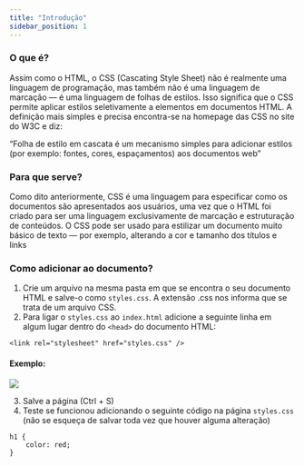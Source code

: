 ```yaml
---
title: "Introdução"
sidebar_position: 1
---
```


### O que é?

Assim como o HTML, o CSS (Cascating Style Sheet) não é realmente uma linguagem de programação, mas também não é uma linguagem de marcação — é uma linguagem de folhas de estilos. Isso significa que o CSS permite aplicar estilos seletivamente a elementos em documentos HTML.
A definição mais simples e precisa encontra-se na homepage das CSS no site do W3C e diz:

“Folha de estilo em cascata é um mecanismo simples para adicionar estilos (por exemplo: fontes, cores, espaçamentos) aos documentos web”

### Para que serve?

Como dito anteriormente, CSS é uma linguagem para especificar como os documentos são apresentados aos usuários, uma vez que o HTML foi criado para ser uma linguagem exclusivamente de marcação e estruturação de conteúdos.
O CSS pode ser usado para estilizar um documento muito básico de texto — por exemplo, alterando a cor e tamanho dos títulos e links

### Como adicionar ao documento?

1. Crie um arquivo na mesma pasta em que se encontra o seu documento HTML e salve-o como `styles.css`. A extensão .css nos informa que se trata de um arquivo CSS.
2. Para ligar o `styles.css` ao `index.html` adicione a seguinte linha em algum lugar dentro do `<head>` do documento HTML:

```
<link rel="stylesheet" href="styles.css" />
```

#### Exemplo:

![](./assets/image33.png)

3. Salve a página (Ctrl + S)
4. Teste se funcionou adicionando o seguinte código na página `styles.css` (não se esqueça de salvar toda vez que houver alguma alteração)

```
h1 {
    color: red;
}
```
